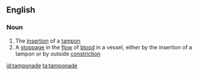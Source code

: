 ==English==

===Noun===
{{wikipedia}}
{{en-noun}}

# The [[insertion]] of a [[tampon]]
# A [[stoppage]] in the [[flow]] of [[blood]] in a vessel, either by the insertion of a tampon or by outside [[constriction]]

[[id:tamponade]]
[[ta:tamponade]]